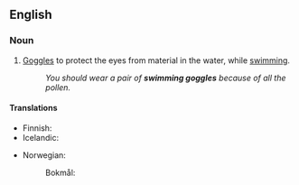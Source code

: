 ==English==

===Noun===
{{en-plural noun}}

# [[goggles|Goggles]] to protect the eyes from material in the water, while [[swim]]ming.
#: ''You should wear a pair of '''swimming goggles''' because of all the pollen.''

====Translations====
{{trans-top|goggles for protecting the eyes in the water}}
* Finnish: {{t|fi|uimalasit}}
* Icelandic: {{t+|is|sundgleraugu|n-p}}
{{trans-mid}}
* Norwegian:
*: Bokmål: {{t|nb|svømmebrille|m|f}}
{{trans-bottom}}

{{topics|en|Swimming}}